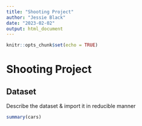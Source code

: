 ```yaml
---
title: "Shooting Project"
author: "Jessie Black"
date: "2023-02-02"
output: html_document
---
```


```r
knitr::opts_chunk$set(echo = TRUE)
```

# Shooting Project
## Dataset

Describe the dataset & import it in reducible manner

```r
summary(cars)
```


